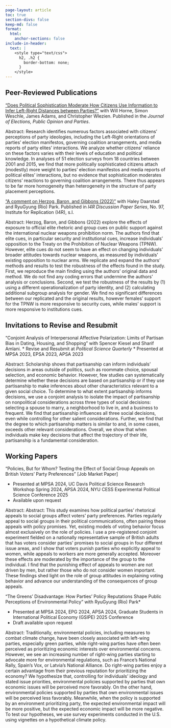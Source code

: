 ```yaml
---
page-layout: article
toc: true
section-divs: false
keep-md: false
format:
  html:
    anchor-sections: false
include-in-header:
  text: |
    <style type="text/css">
      h2, .h2 {
        border-bottom: none;
      }
    </style>
---
```



## Peer-Reviewed Publications

["Does Political Sophistication Moderate How Citizens Use Information to Infer Left-Right Distances between Parties?"](https://www.tandfonline.com/doi/full/10.1080/17457289.2024.2429533?af=R) with Will Horne, Simon Weschle, James Adams, and Christopher Wlezien. Published in the *Journal of Elections, Public Opinion and Parties*.

Abstract: Research identifies numerous factors associated with citizens’ perceptions of party ideologies, including the Left-Right orientations of parties’ election manifestos, governing coalition arrangements, and media reports of party elites’ interactions. We analyze whether citizens’ reliance on these factors varies with their levels of education and political knowledge. In analyses of 51 election surveys from 18 countries between 2001 and 2015, we find that more politically sophisticated citizens attach (modestly) more weight to parties’ election manifestos and media reports of political elites’ interactions, but no evidence that sophistication moderates citizens’ reactions to governing coalition arrangements. There thus appears to be far more homogeneity than heterogeneity in the structure of party placement perceptions.


["A comment on Herzog, Baron, and Gibbons (2022)"](https://www.econstor.eu/bitstream/10419/280748/1/I4R-DP097.pdf) with Haley Daarstad and RyuGyung (Rio) Park. Published in  *I4R Discussion Paper Series*, No. 97, Institute for Replication (I4R), s.l.

Abstract: Herzog, Baron, and Gibbons (2022) explore the effects of exposure to official elite rhetoric and group cues on public support against the international nuclear weapons prohibition norm. The authors find that elite cues, in particular security and institutional cues, increase individuals' opposition to the Treaty on the Prohibition of Nuclear Weapons (TPNW). However, elite cues do not seem to have an effect on changing individuals' broader attitudes towards nuclear weapons, as measured by individuals' existing opposition to nuclear arms. We replicate and expand the authors' methods and results to test the robustness of the effects found in the study. First, we reproduce the main finding using the authors' original data and method. We do not find any coding errors that undermine the authors' analysis or conclusions. Second, we test the robustness of the results by (1) using a different operationalization of party identity, and (2) calculating additional subgroup analysis for gender. We find no significant differences between our replicated and the original results, however females' support for the TPNW is more responsive to security cues, while males' support is more responsive to institutions cues.


## Invitations to Revise and Resubmit

"Conjoint Analysis of Interpersonal Affective Polarization: Limits of Partisan Bias in Dating, Housing, and Shopping" with Spencer Kiesel and Sharif Amlani.
  * Revise and Resubmit at *Political Science Quarterly*
  * Presented at MPSA 2023, EPSA 2023, APSA 2023

Abstract: Scholarship shows that partisanship can inform individuals’ decisions in areas outside of politics, such as roommate choice, spousal selection, and economic behavior. However, few studies can systematically determine whether these decisions are based on partisanship or if they use partisanship to make inferences about other characteristics relevant to a given social choice. To determine to what extent partisanship informs decisions, we use a conjoint analysis to isolate the impact of partisanship on nonpolitical considerations across three types of social decisions: selecting a spouse to marry, a neighborhood to live in, and a business to frequent. We find that partisanship influences all three social decisions, even while controlling for other salient considerations. Further, we find that the degree to which partisanship matters is similar to and, in some cases, exceeds other relevant considerations. Overall, we show that when individuals make key decisions that affect the trajectory of their life, partisanship is a fundamental consideration.


## Working Papers

"Policies, But for Whom? Testing the Effect of Social Group Appeals on British Voters’ Party Preferences" [Job Market Paper]

  + Presented at MPSA 2024, UC Davis Political Science Research Workshop Spring 2024, APSA 2024, NYU CESS Experimental Political Science Conference 2025
  + Available upon request

Abstract: Abstract: This study examines how political parties’ rhetorical appeals to social groups affect voters’ party preferences. Parties regularly appeal to social groups in their political communications, often pairing these appeals with policy promises. Yet, existing models of voting behavior focus almost exclusively on the role of policies. I use a pre-registered conjoint experiment fielded on a nationally representative sample of British adults that has voters consider parties’ promises to social groups in four different issue areas, and I show that voters punish parties who explicitly appeal to women, while appeals to workers are more generally accepted. Moreover these effects are moderated by the importance of the group to the individual. I find that the punishing effect of appeals to women are not driven by men, but rather those who do not consider women important. These findings shed light on the role of group attitudes in explaining voting behavior and advance our understanding of the consequences of group appeals.

"The Greens' Disadvantage: How Parties' Policy Reputations Shape Public Perceptions of Environmental Policy" with RyuGyung (Rio) Park*

  + Presented at MPSA 2024, EPG 2024, APSA 2024, Graduate Students in International Political Economy (GSIPE) 2025 Conference 
  + Draft available upon request
  
Abstract: Traditionally, environmental policies, including measures to combat climate change, have been closely associated with left-wing parties, especially green parties, while right-wing parties have often been perceived as prioritizing economic interests over environmental concerns. However, we see an increasing number of right-wing parties starting to advocate more for environmental regulations, such as France’s National Rally, Spain’s Vox, or Latvia’s National Alliance. Do right-wing parties enjoy a certain advantage from their previous reputation for prioritizing the economy? We hypothesize that, controlling for individuals’ ideology and stated issue priorities, environmental policies supported by parties that own economic issues will be perceived more favorably. On the other hand, environmental policies supported by parties that own environmental issues will be perceived less favorably. Meanwhile, when the policy is supported by an environment prioritizing party, the expected environmental impact will be more positive, but the expected economic impact will be more negative. To test our hypotheses, we use survey experiments conducted in the U.S. using vignettes on a hypothetical climate policy.



